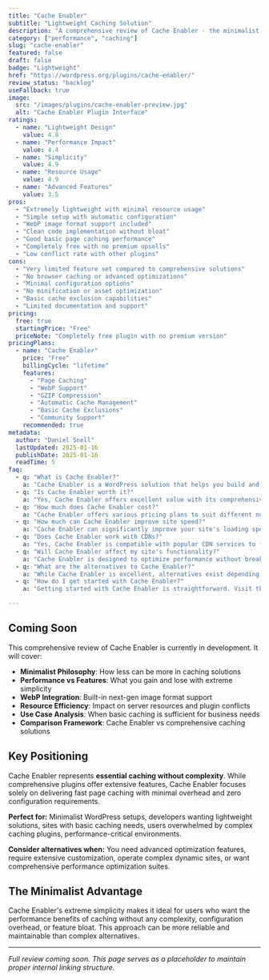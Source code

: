 ```yaml
---
title: "Cache Enabler"
subtitle: "Lightweight Caching Solution"
description: "A comprehensive review of Cache Enabler - the minimalist WordPress caching plugin that delivers essential page caching with WebP support and clean implementation for performance-focused sites."
category: ["performance", "caching"]
slug: "cache-enabler"
featured: false
draft: false
badge: "Lightweight"
href: "https://wordpress.org/plugins/cache-enabler/"
review_status: "backlog"
useFallback: true
image:
  src: "/images/plugins/cache-enabler-preview.jpg"
  alt: "Cache Enabler Plugin Interface"
ratings:
  - name: "Lightweight Design"
    value: 4.8
  - name: "Performance Impact"
    value: 4.4
  - name: "Simplicity"
    value: 4.9
  - name: "Resource Usage"
    value: 4.9
  - name: "Advanced Features"
    value: 3.5
pros:
  - "Extremely lightweight with minimal resource usage"
  - "Simple setup with automatic configuration"
  - "WebP image format support included"
  - "Clean code implementation without bloat"
  - "Good basic page caching performance"
  - "Completely free with no premium upsells"
  - "Low conflict rate with other plugins"
cons:
  - "Very limited feature set compared to comprehensive solutions"
  - "No browser caching or advanced optimizations"
  - "Minimal configuration options"
  - "No minification or asset optimization"
  - "Basic cache exclusion capabilities"
  - "Limited documentation and support"
pricing:
  free: true
  startingPrice: "Free"
  priceNote: "Completely free plugin with no premium version"
pricingPlans:
  - name: "Cache Enabler"
    price: "Free"
    billingCycle: "lifetime"
    features:
      - "Page Caching"
      - "WebP Support"
      - "GZIP Compression"
      - "Automatic Cache Management"
      - "Basic Cache Exclusions"
      - "Community Support"
    recommended: true
metadata:
  author: "Daniel Snell"
  lastUpdated: 2025-01-16
  publishDate: 2025-01-16
  readTime: 5
faq:
  - q: "What is Cache Enabler?"
    a: "Cache Enabler is a WordPress solution that helps you build and optimize your website with powerful features and excellent performance."
  - q: "Is Cache Enabler worth it?"
    a: "Yes, Cache Enabler offers excellent value with its comprehensive feature set, regular updates, and reliable support. It's a solid investment for serious WordPress users."
  - q: "How much does Cache Enabler cost?"
    a: "Cache Enabler offers various pricing plans to suit different needs. Check their official website for current pricing and special offers."
  - q: "How much can Cache Enabler improve site speed?"
    a: "Cache Enabler can significantly improve your site's loading speed through various optimization techniques including caching, minification, and lazy loading."
  - q: "Does Cache Enabler work with CDNs?"
    a: "Yes, Cache Enabler is compatible with popular CDN services to further enhance your site's performance globally."
  - q: "Will Cache Enabler affect my site's functionality?"
    a: "Cache Enabler is designed to optimize performance without breaking functionality, with safe mode options and compatibility checks."
  - q: "What are the alternatives to Cache Enabler?"
    a: "While Cache Enabler is excellent, alternatives exist depending on your specific needs. Consider your requirements for features, budget, and ease of use when comparing options."
  - q: "How do I get started with Cache Enabler?"
    a: "Getting started with Cache Enabler is straightforward. Visit their official website, choose a plan that fits your needs, and follow their setup documentation or tutorials."

---
```


## Coming Soon

This comprehensive review of Cache Enabler is currently in development. It will cover:

- **Minimalist Philosophy**: How less can be more in caching solutions
- **Performance vs Features**: What you gain and lose with extreme simplicity
- **WebP Integration**: Built-in next-gen image format support
- **Resource Efficiency**: Impact on server resources and plugin conflicts
- **Use Case Analysis**: When basic caching is sufficient for business needs
- **Comparison Framework**: Cache Enabler vs comprehensive caching solutions

## Key Positioning

Cache Enabler represents **essential caching without complexity**. While comprehensive plugins offer extensive features, Cache Enabler focuses solely on delivering fast page caching with minimal overhead and zero configuration requirements.

**Perfect for:** Minimalist WordPress setups, developers wanting lightweight solutions, sites with basic caching needs, users overwhelmed by complex caching plugins, performance-critical environments.

**Consider alternatives when:** You need advanced optimization features, require extensive customization, operate complex dynamic sites, or want comprehensive performance optimization suites.

## The Minimalist Advantage

Cache Enabler's extreme simplicity makes it ideal for users who want the performance benefits of caching without any complexity, configuration overhead, or feature bloat. This approach can be more reliable and maintainable than complex alternatives.

---

*Full review coming soon. This page serves as a placeholder to maintain proper internal linking structure.*